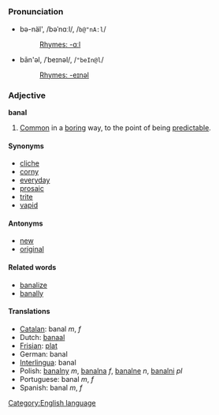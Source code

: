 =={{en}}==
[[Category:English language]]
===Pronunciation===
*bə-näl', /bəˈnɑːl/, /<tt>b@"nA:l</tt>/
*:[[Rhymes:English:-ɑːl|Rhymes: -ɑːl]]
*bān'əl, /ˈbeɪnəl/, /<tt>"beIn@l</tt>/
*:[[Rhymes:English:-eɪnəl|Rhymes: -eɪnəl]]

===Adjective===
'''banal'''
# [[Common]] in a [[boring]] way, to the point of being [[predictable]].
====Synonyms====
* [[cliche]]
* [[corny]]
* [[everyday]]
* [[prosaic]]
* [[trite]]
* [[vapid]]

====Antonyms====
* [[new]]
* [[original]]

====Related words====
* [[banalize]]
* [[banally]]

====Translations====
*[[Catalan]]: banal ''m'', ''f''
*Dutch: [[banaal]]
*[[Frisian]]: [[plat]]
*German: banal
*[[Interlingua]]: banal
*Polish: [[banalny]] ''m'', [[banalna]] ''f'', [[banalne]] ''n'', [[banalni]] ''pl''
*Portuguese: banal ''m'', ''f''
*Spanish: banal ''m'', ''f''